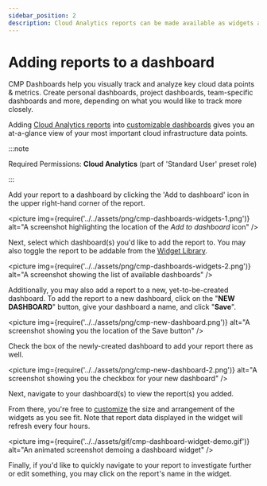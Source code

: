 ```yaml
---
sidebar_position: 2
description: Cloud Analytics reports can be made available as widgets and used to build dashboards.
---
```


# Adding reports to a dashboard

CMP Dashboards help you visually track and analyze key cloud data points & metrics. Create personal dashboards, project dashboards, team-specific dashboards and more, depending on what you would like to track more closely.

Adding [Cloud Analytics reports](../cloud-analytics/create-cloud-report/index.mdx) into [customizable dashboards](customizing-dashboards.mdx) gives you an at-a-glance view of your most important cloud infrastructure data points.

:::note

Required Permissions: **Cloud Analytics** (part of 'Standard User' preset role)

:::

Add your report to a dashboard by clicking the 'Add to dashboard' icon in the upper right-hand corner of the report.

<picture
  img={require('../../assets/png/cmp-dashboards-widgets-1.png')}
  alt="A screenshot highlighting the location of the _Add to dashboard_ icon"
/>

Next, select which dashboard(s) you'd like to add the report to. You may also toggle the report to be addable from the [Widget Library](widgets-overview.mdx).

<picture
  img={require('../../assets/png/cmp-dashboards-widgets-2.png')}
  alt="A screenshot showing the list of available dashboards"
/>

Additionally, you may also add a report to a new, yet-to-be-created dashboard. To add the report to a new dashboard, click on the "**NEW DASHBOARD**" button, give your dashboard a name, and click "**Save**".

<picture
  img={require('../../assets/png/cmp-new-dashboard.png')}
  alt="A screenshot showing you the location of the Save button"
/>

Check the box of the newly-created dashboard to add your report there as well.

<picture
  img={require('../../assets/png/cmp-new-dashboard-2.png')}
  alt="A screenshot showing you the checkbox for your new dashboard"
/>

Next, navigate to your dashboard(s) to view the report(s) you added.

From there, you're free to [customize](customizing-dashboards.mdx) the size and arrangement of the widgets as you see fit. Note that report data displayed in the widget will refresh every four hours.

<picture
  img={require('../../assets/gif/cmp-dashboard-widget-demo.gif')}
  alt="An animated screenshot demoing a dashboard widget"
/>

Finally, if you'd like to quickly navigate to your report to investigate further or edit something, you may click on the report's name in the widget.


<LoomEmbed id="4f125260e1214c6f9b85002ca13e6ade" />
